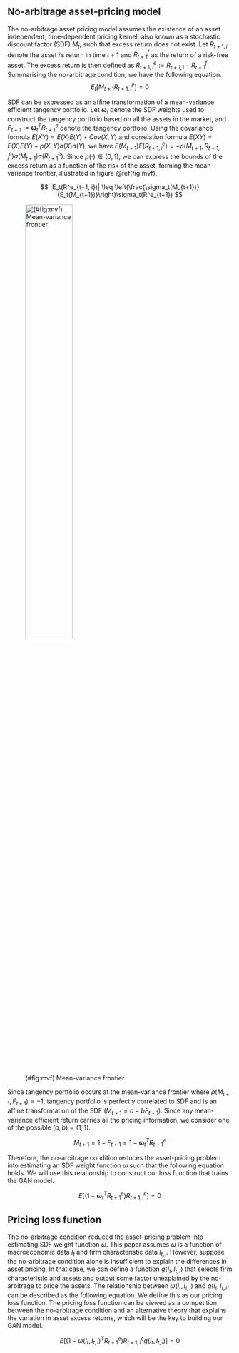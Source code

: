 ## No-arbitrage asset-pricing model {#no_arbitrage}

The no-arbitrage asset pricing model assumes the existence
of an asset independent, time-dependent pricing kernel, also known as a stochastic
discount factor (SDF) $M_t$, such that excess return does not
exist. Let $R_{t+1, i}$ denote the asset $i$'s return in
time $t+1$ and $R^f_{t+1}$ as the return of a risk-free asset.
The excess return is then defined as $R^e_{t+1, i} :=
R_{t+1, i} - R^f_{t+1}$. Summarising the no-arbitrage
condition, we have the following equation.
$$
E_t[M_{t+1} R^e_{t+1, i}] = 0
$$

SDF can be expressed as an affine transformation of a
mean-variance efficient tangency portfolio.
Let $\mathbf{\omega}_t$ denote the SDF weights used to
construct the tangency portfolio based on all the assets in
the market, and
$F_{t+1} := \mathbf{\omega}_t^T R^e_{t+1}$ denote the tangency
portfolio.
Using the covariance formula
$E(XY)=E(X)E(Y) + Cov(X, Y)$ and correlation formula 
$E(XY) = E(X)E(Y)+\rho(X, Y)\sigma(X)\sigma(Y)$,
we have $E(M_{t+1})E(R^e_{t+1,
i}) = -\rho(M_{t+1}, R^e_{t+1,
i})\sigma(M_{t+1})\sigma(R^e_{t+1})$. Since
$\rho(\cdot)\in(0, 1)$, we can express the bounds of the
excess return as a function of the risk of the asset,
forming the mean-variance frontier, illustrated in
figure \@ref(fig:mvf).

$$
|E_t(R^e_{t+1, i})| \leq \left(\frac{\sigma_t(M_{t+1})}
{E_t(M_{t+1})}\right)\sigma_t(R^e_{t+1})
$$

![(#fig:mvf) Mean-variance frontier](./img/mvf){width=50%}

Since tangency portfolio occurs at the mean-variance
frontier where $\rho(M_{t+1}, F_{t+1})=-1$,
tangency portfolio is perfectly correlated to SDF
and is an affine transformation of the SDF
($M_{t+1} = a - b F_{t+1}$). Since any
mean-variance efficient return carries all the pricing
information, we consider one of the possible $(a, b) = (1,
1)$.

$$
M_{t+1} = 1 - F_{t+1} = 1 - \mathbf{\omega}_t^T R^e_{t+1}
$$

Therefore, the no-arbitrage condition reduces the
asset-pricing problem into estimating an SDF weight function
$\omega$ such that the following equation holds. We will
use this relationship to construct our loss function that
trains the GAN model.

$$
E\left[\left(1-\mathbf{\omega}_t^T R^e_{t+1}\right)R^e_{t+1, i}\right] = 0
$$


## Pricing loss function {#loss_function}

The no-arbitrage condition reduced the asset-pricing problem
into estimating SDF weight function $\omega$.
This paper assumes $\omega$ is a function of
macroeconomic data $I_t$ and firm characteristic
data $I_{t, i}$.
However, suppose the no-arbitrage condition
alone is insufficient to explain the differences in asset
pricing. In that case, we can define a function $g(I_t, I_{t, i})$
that selects firm characteristic and assets and output some factor
unexplained by the no-arbitrage
to price the assets. The relationship between $\omega(I_t,
I_{t, i})$ and $g(I_t, I_{t, i})$ can be described as the
following equation. We define this as our pricing loss
function. The pricing loss function can be viewed as a
competition between the no-arbitrage condition and an
alternative theory that explains the variation in
asset excess returns, which will be the key to building our
GAN model.

$$
E\left[\left(1-\omega(I_t, I_{t, i})^T R^e_{t+1}\right)R^e_{t+1, i}
g(I_t, I_{t, i})
\right] = 0
$$


